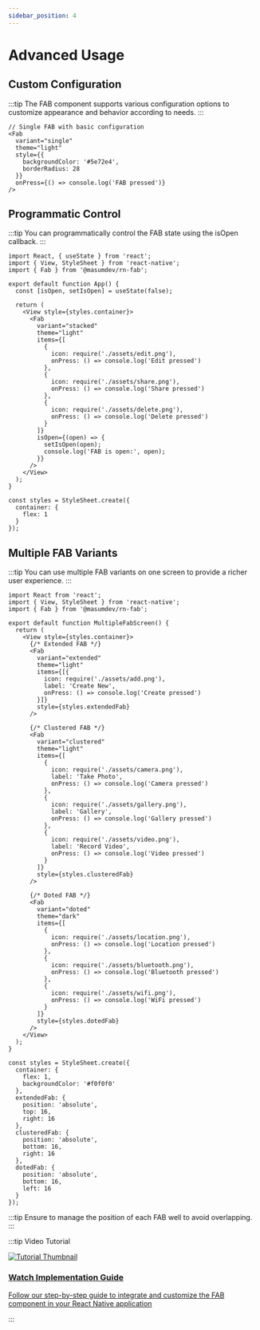 ```yaml
---
sidebar_position: 4
---
```


# Advanced Usage

## Custom Configuration

:::tip
The FAB component supports various configuration options to customize appearance and behavior according to needs.
:::

```tsx
// Single FAB with basic configuration
<Fab
  variant="single"
  theme="light"
  style={{
    backgroundColor: '#5e72e4',
    borderRadius: 28
  }}
  onPress={() => console.log('FAB pressed')}
/>
```

## Programmatic Control

:::tip
You can programmatically control the FAB state using the isOpen callback.
:::

```tsx
import React, { useState } from 'react';
import { View, StyleSheet } from 'react-native';
import { Fab } from '@masumdev/rn-fab';

export default function App() {
  const [isOpen, setIsOpen] = useState(false);

  return (
    <View style={styles.container}>
      <Fab
        variant="stacked"
        theme="light"
        items={[
          {
            icon: require('./assets/edit.png'),
            onPress: () => console.log('Edit pressed')
          },
          {
            icon: require('./assets/share.png'),
            onPress: () => console.log('Share pressed')
          },
          {
            icon: require('./assets/delete.png'),
            onPress: () => console.log('Delete pressed')
          }
        ]}
        isOpen={(open) => {
          setIsOpen(open);
          console.log('FAB is open:', open);
        }}
      />
    </View>
  );
}

const styles = StyleSheet.create({
  container: {
    flex: 1
  }
});
```

## Multiple FAB Variants

:::tip
You can use multiple FAB variants on one screen to provide a richer user experience.
:::

```tsx
import React from 'react';
import { View, StyleSheet } from 'react-native';
import { Fab } from '@masumdev/rn-fab';

export default function MultipleFabScreen() {
  return (
    <View style={styles.container}>
      {/* Extended FAB */}
      <Fab
        variant="extended"
        theme="light"
        items={[{
          icon: require('./assets/add.png'),
          label: 'Create New',
          onPress: () => console.log('Create pressed')
        }]}
        style={styles.extendedFab}
      />

      {/* Clustered FAB */}
      <Fab
        variant="clustered"
        theme="light"
        items={[
          {
            icon: require('./assets/camera.png'),
            label: 'Take Photo',
            onPress: () => console.log('Camera pressed')
          },
          {
            icon: require('./assets/gallery.png'),
            label: 'Gallery',
            onPress: () => console.log('Gallery pressed')
          },
          {
            icon: require('./assets/video.png'),
            label: 'Record Video',
            onPress: () => console.log('Video pressed')
          }
        ]}
        style={styles.clusteredFab}
      />

      {/* Doted FAB */}
      <Fab
        variant="doted"
        theme="dark"
        items={[
          {
            icon: require('./assets/location.png'),
            onPress: () => console.log('Location pressed')
          },
          {
            icon: require('./assets/bluetooth.png'),
            onPress: () => console.log('Bluetooth pressed')
          },
          {
            icon: require('./assets/wifi.png'),
            onPress: () => console.log('WiFi pressed')
          }
        ]}
        style={styles.dotedFab}
      />
    </View>
  );
}

const styles = StyleSheet.create({
  container: {
    flex: 1,
    backgroundColor: '#f0f0f0'
  },
  extendedFab: {
    position: 'absolute',
    top: 16,
    right: 16
  },
  clusteredFab: {
    position: 'absolute',
    bottom: 16,
    right: 16
  },
  dotedFab: {
    position: 'absolute',
    bottom: 16,
    left: 16
  }
});
```

:::tip
Ensure to manage the position of each FAB well to avoid overlapping.
:::

:::tip Video Tutorial
<div style={{ display: 'flex', flexDirection: 'column', marginTop: '20px', marginBottom: '20px' }}>
  <a href="/docs/rn-fab/tutorial#video-tutorial" style={{ textDecoration: 'none' }}>
    <div style={{ textAlign: 'center', padding: '20px', border: '1px solid #e0e0e0', borderRadius: '8px', width: '100%', background: 'rgb(187, 196, 185)' }}>
      <img src="https://img.youtube.com/vi/qb8irKz0J8k/maxresdefault.jpg" alt="Tutorial Thumbnail" style={{ width: '100%', borderRadius: '4px', marginBottom: '15px' }} />
      <h3 style={{ margin: '0', color: 'rgb(38, 121, 67)' }}>Watch Implementation Guide</h3>
      <p style={{ margin: '10px 0 0', color: 'rgb(51, 54, 51)' }}>Follow our step-by-step guide to integrate and customize the FAB component in your React Native application</p>
    </div>
  </a>
</div>
:::